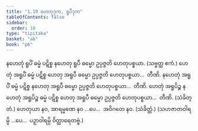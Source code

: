 ```yaml
---
title: "1.10 ဟေတုဒုက, ရူပီဒုက"
tableOfContents: false
sidebar:
  order: 10
type: "tipitaka"
basket: "ab"
book: "p6"
---
```



<DynamicBreadcrumb />

<Division number="26" book="p6" e="ch" v="39" p="45">

<Paragraph number="69" book="p6">
နဟေတုံ ရူပိံ ဓမ္မံ ပဋိစ္စ နဟေတု ရူပီ ဓမ္မော ဥပ္ပဇ္ဇတိ ဟေတုပစ္စယာ. (သဗ္ဗတ္ထ ဧကံ.)
</Paragraph>

</Division>
<Division number="27" book="p6" e="ch" v="39" p="45">

<Paragraph number="70" book="p6">
ဟေတုံ အရူပိံ ဓမ္မံ ပဋိစ္စ ဟေတု အရူပီ ဓမ္မော ဥပ္ပဇ္ဇတိ ဟေတုပစ္စယာ…  တီဏိ.
</Paragraph>

<Paragraph number="71" book="p6">
နဟေတုံ အရူပိံ ဓမ္မံ ပဋိစ္စ နဟေတု အရူပီ ဓမ္မော ဥပ္ပဇ္ဇတိ ဟေတုပစ္စယာ…  တီဏိ.
</Paragraph>

<Paragraph number="72" book="p6">
ဟေတုံ အရူပိဉ္စ နဟေတုံ အရူပိဉ္စ ဓမ္မံ ပဋိစ္စ ဟေတု အရူပီ ဓမ္မော ဥပ္ပဇ္ဇတိ ဟေတုပစ္စယာ…  တီဏိ. (သံခိတ္တံ.)
</Paragraph>

<Paragraph number="73" book="p6">
ဟေတုယာ နဝ, အာရမ္မဏေ နဝ …ပေ…  အဝိဂတေ နဝ. (သံခိတ္တံ.)
</Paragraph>

<Paragraph number="74" book="p6">
(သဟဇာတဝါရမ္ပိ …ပေ…  ပဉှာဝါရမ္ပိ ဝိတ္ထာရေတဗ္ဗံ.)
</Paragraph>
</Division>
